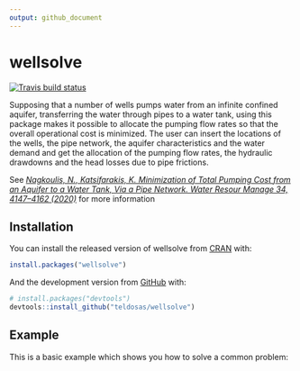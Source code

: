 ```yaml
---
output: github_document
---
```


<!-- README.md is generated from README.Rmd. Please edit that file -->

# wellsolve

<!-- badges: start -->
[![Travis build status](https://travis-ci.com/teldosas/wellsolve.svg?branch=master)](https://travis-ci.com/teldosas/wellsolve)
<!-- badges: end -->

Supposing that a number of wells pumps water from an infinite 
confined aquifer, transferring the water through pipes to a water tank, 
using this package makes it possible to allocate the pumping flow rates 
so that the overall operational cost is minimized. The user can insert 
the locations of the wells, the pipe network, the aquifer characteristics 
and the water demand and get the allocation of the pumping flow rates, 
the hydraulic drawdowns and the head losses due to pipe frictions.

See [*Nagkoulis, N., Katsifarakis, K. Minimization of Total Pumping Cost from
an Aquifer to a Water Tank, Via a Pipe Network.
Water Resour Manage 34, 4147–4162 (2020)*](https://doi.org/10.1007/s11269-020-02661-x) 
for more information


## Installation

You can install the released version of wellsolve from [CRAN](https://CRAN.R-project.org) with:

``` r
install.packages("wellsolve")
```

And the development version from [GitHub](https://github.com/) with:

``` r
# install.packages("devtools")
devtools::install_github("teldosas/wellsolve")
```
## Example

This is a basic example which shows you how to solve a common problem:

```r
```
